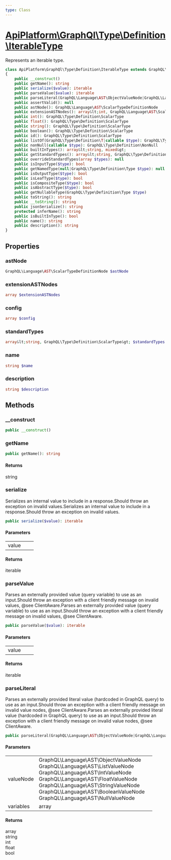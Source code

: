 ```yaml
---
type: Class
---
```


# [ApiPlatform\GraphQl\Type\Definition\IterableType](/docs/v3.2/reference/GraphQl/Type/Definition/IterableType)

Represents an iterable type.


```php
class ApiPlatform\GraphQl\Type\Definition\IterableType extends GraphQL\Type\Definition\ScalarType implements JsonSerializable, Stringable, GraphQL\Type\Definition\OutputType, GraphQL\Type\Definition\InputType, GraphQL\Type\Definition\LeafType, GraphQL\Type\Definition\NullableType, GraphQL\Type\Definition\NamedType, `<a href="/docs/v3.2/reference/GraphQl/Type/Definition/TypeInterface">ApiPlatform\GraphQl\Type\Definition\TypeInterface</a>`
{
    public __construct()
    public getName(): string
    public serialize($value): iterable
    public parseValue($value): iterable
    public parseLiteral(GraphQL\Language\AST\ObjectValueNode|GraphQL\Language\AST\ListValueNode|GraphQL\Language\AST\IntValueNode|GraphQL\Language\AST\FloatValueNode|GraphQL\Language\AST\StringValueNode|GraphQL\Language\AST\BooleanValueNode|GraphQL\Language\AST\NullValueNode $valueNode, null|array $variables): array|string|int|float|bool
    public assertValid(): null
    public astNode(): GraphQL\Language\AST\ScalarTypeDefinitionNode
    public extensionASTNodes(): array&lt;int, GraphQL\Language\AST\ScalarTypeExtensionNode&gt;
    public int(): GraphQL\Type\Definition\ScalarType
    public float(): GraphQL\Type\Definition\ScalarType
    public string(): GraphQL\Type\Definition\ScalarType
    public boolean(): GraphQL\Type\Definition\ScalarType
    public id(): GraphQL\Type\Definition\ScalarType
    public listOf(GraphQL\Type\Definition\T|callable $type): GraphQL\Type\Definition\ListOfType[]
    public nonNull(callable $type): GraphQL\Type\Definition\NonNull
    public builtInTypes(): array&lt;string, mixed&gt;
    public getStandardTypes(): array&lt;string, GraphQL\Type\Definition\ScalarType&gt;
    public overrideStandardTypes(array $types): null
    public isInputType($type): bool
    public getNamedType(null|GraphQL\Type\Definition\Type $type): null
    public isOutputType($type): bool
    public isLeafType($type): bool
    public isCompositeType($type): bool
    public isAbstractType($type): bool
    public getNullableType(GraphQL\Type\Definition\Type $type)
    public toString(): string
    public __toString(): string
    public jsonSerialize(): string
    protected inferName(): string
    public isBuiltInType(): bool
    public name(): string
    public description(): string
}
```
## Properties
### astNode

```php
GraphQL\Language\AST\ScalarTypeDefinitionNode $astNode
```



### extensionASTNodes

```php
array $extensionASTNodes
```



### config

```php
array $config
```



### standardTypes

```php
array&lt;string, GraphQL\Type\Definition\ScalarType&gt; $standardTypes
```



### name

```php
string $name
```



### description

```php
string $description
```



## Methods

### __construct



```php
public __construct()
```

### getName



```php
public getName(): string
```

#### Returns

string

### serialize

Serializes an internal value to include in a response.Should throw an exception on invalid values.Serializes an internal value to include in a response.Should throw an exception on invalid values.

```php
public serialize($value): iterable
```

#### Parameters

<table><tbody>
<tr><td>value</td><td></td><td></td></tr>
</tbody>
</table>

#### Returns

iterable

### parseValue

Parses an externally provided value (query variable) to use as an input.Should throw an exception with a client friendly message on invalid values, @see ClientAware.Parses an externally provided value (query variable) to use as an input.Should throw an exception with a client friendly message on invalid values, @see ClientAware.

```php
public parseValue($value): iterable
```

#### Parameters

<table><tbody>
<tr><td>value</td><td></td><td></td></tr>
</tbody>
</table>

#### Returns

iterable

### parseLiteral

Parses an externally provided literal value (hardcoded in GraphQL query) to use as an input.Should throw an exception with a client friendly message on invalid value nodes, @see ClientAware.Parses an externally provided literal value (hardcoded in GraphQL query) to use as an input.Should throw an exception with a client friendly message on invalid value nodes, @see ClientAware.

```php
public parseLiteral(GraphQL\Language\AST\ObjectValueNode|GraphQL\Language\AST\ListValueNode|GraphQL\Language\AST\IntValueNode|GraphQL\Language\AST\FloatValueNode|GraphQL\Language\AST\StringValueNode|GraphQL\Language\AST\BooleanValueNode|GraphQL\Language\AST\NullValueNode $valueNode, null|array $variables): array|string|int|float|bool
```

#### Parameters

<table><tbody>
<tr><td>valueNode</td><td>GraphQL\Language\AST\ObjectValueNode<br />GraphQL\Language\AST\ListValueNode<br />GraphQL\Language\AST\IntValueNode<br />GraphQL\Language\AST\FloatValueNode<br />GraphQL\Language\AST\StringValueNode<br />GraphQL\Language\AST\BooleanValueNode<br />GraphQL\Language\AST\NullValueNode</td><td></td></tr><tr><td>variables</td><td>array</td><td></td></tr>
</tbody>
</table>

#### Returns

array<br />string<br />int<br />float<br />bool
